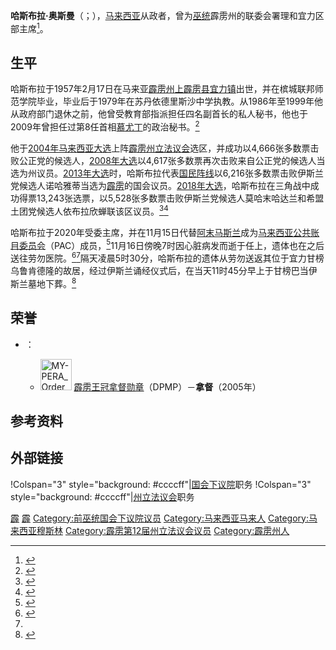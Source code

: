 {{noteTA
|G1=melayu
}}
{{Infobox Officeholder
| honorific-prefix = [[拿督|拿督]]
| name         = 哈斯布拉·奥斯曼
| original_name = Hasbullah bin Osman
| honorific-suffix = [[国会议员|国会议员]]
| image        = 
| image_wide   = 
| constituency_MP = {{pc|宜力}}
| parliament   = 马来西亚国会下议院
| term_start   = {{pmd|13a}}
| term_end     = 2020年11月16日
| predecessor  = [[陈莲花|陈莲花]]（[[国阵|国阵]][[民政|民政]]）
| successor    = 
| majority     = 6,216（2013）<br>5,528（2018）
| constituency_AM2 = {{zyx|天猛莪}}
| assembly2    = 霹雳州立法议会
| term_start2  = {{pmd|11a}}
| term_end2    = {{pmd|12b}}
| predecessor2 = 末达鲁丁<!--Mokhtarudin Mohamad Kaya-->（[[国阵|国阵]][[巫统|巫统]]）
| successor2   = 莎比雅莫哈末（[[国阵|国阵]][[巫统|巫统]]）
| birth_date   = {{dob|1957|2|17}}
| birth_place  = {{马来亚}}{{Perak}}[[上霹雳县|上霹雳县]][[宜力|宜力镇]]甘榜巴当伊斯兰墓地
| death_date   = {{dda|2020|11|16|1957|2-17}}
| rest_place   = {{马来西亚}}{{Perak}}[[上霹雳县|上霹雳县]][[宜力|宜力镇]]甘榜乌鲁肯德隆（Kampung Ulu Kenderong）
| death_place  = {{MAS}}{{Pahang}}[[劳勿县|劳勿县]]
| othername    = 
| nationality  = {{MYS}}
| party        = {{国阵}}<br>{{巫统}}
| otherparty   = 
| sex          = 男性
| spouse       = 拿汀罗斯玛瓦蒂（{{birth year|1962}}）<br>再妮阿布巴卡（{{birth year|1991}}）
| children     = 8
| religion     = [[马来西亚伊斯兰教|伊斯兰教]]
| profession   = 教师
| alma_mater   = 
}}
'''哈斯布拉·奥斯曼'''（{{lang-ms|Hasbullah bin Osman}}；{{bd|1957年|2月17日|2020年|11月16日|catIdx=Hasbullah}}），[[马来西亚|马来西亚]]从政者，曾为[[巫统|巫统]]霹雳州的联委会署理和宜力区部主席<ref name="orientaldaily.com.my">{{cite web|url=https://www.orientaldaily.com.my/news/nation/2020/11/16/375643|title=巫统宜力国会议员哈斯布拉病逝 享年63岁 - 国内|website=東方網 馬來西亞東方日報}}</ref>。

==生平==
哈斯布拉于1957年2月17日在马来亚[[霹雳州|霹雳州]][[上霹雳县|上霹雳县]][[宜力|宜力镇]]出世，并在槟城联邦师范学院毕业，毕业后于1979年在苏丹依德里斯沙中学执教。从1986年至1999年他从政府部门退休之前，他曾受教育部指派担任四名副首长的私人秘书，他也于2009年曾担任过第8任首相[[慕尤丁|慕尤丁]]的政治秘书。<ref>{{cite web|url=https://www.bernama.com/en/general/news.php?id=1902129|title=Son says Hasbullah was strict, but loving|first=|last=BERNAMA|date=2020-11-17|website=BERNAMA|access-date=2020-11-17|archive-date=2022-04-07|archive-url=https://web.archive.org/web/20220407111313/https://www.bernama.com/en/general/news.php?id=1902129|dead-url=no}}</ref>

他于[[2004年马来西亚大选|2004年马来西亚大选]]上阵[[霹雳州立法议会|霹雳州立法议会]]{{zyx|天猛莪}}选区，并成功以4,666张多数票击败公正党的候选人，[[2008年马来西亚大选|2008年大选]]以4,617张多数票再次击败来自公正党的候选人当选为州议员。[[2013年马来西亚大选|2013年大选]]时，哈斯布拉代表[[国民阵线|国民阵线]]以6,216张多数票击败伊斯兰党候选人诺哈雅蒂当选为[[霹雳州|霹雳]]{{pc|宜力}}的国会议员。[[2018年马来西亚大选|2018年大选]]，哈斯布拉在三角战中成功得票13,243张选票，以5,528张多数票击败伊斯兰党候选人莫哈末哈达兰和希盟土团党候选人依布拉欣蝉联该区议员。<ref name="星洲">{{cite web|url=http://www.sinchew.com.my/ge14/result2013|title=2013年大选成绩|work=[[星洲网|星洲网]]|date=2013-05-05|deadurl=no|archiveurl=https://web.archive.org/web/20180518170434/http://www.sinchew.com.my/ge14/result2013|archivedate=2018-05-18|accessdate=2018-05-25}}</ref><ref>{{Cite news|url=http://election2018.orientaldaily.com.my/results.php|title=第十四届全国大选成绩|publisher=[[東方日報_(馬來西亞)|東方日報 (馬來西亞)]]|accessdate=2018-05-11|date=2018-05-10|deadurl=yes|archiveurl=https://web.archive.org/web/20180513184957/http://election2018.orientaldaily.com.my/results.php|archivedate=2018-05-13}}</ref>

哈斯布拉于2020年受委{{tsl|en|Syarikat Perumahan Negara Berhad|国家房屋公司}}主席，并在11月15日代替[[阿末马斯兰|阿末马斯兰]]成为[[马来西亚公共账目委员会|马来西亚公共账目委员会]]（PAC）成员，<ref>{{cite web|url=https://www.johorkini.my/chi/?p=3176|title=无法参与许多会议,阿末玛斯兰退出公账会 – Johorkini|publisher=}}</ref>11月16日傍晚7时因心脏病发而逝于任上，遗体也在之后送往劳勿医院。<ref>{{cite web|url=http://www.kosmo.com.my/2020/11/16/ahli-parlimen-gerik-meninggal-dunia/|title=Ahli Parlimen Gerik meninggal dunia|first=|last=KOSMO!|date=2020-11-16|website=Kosmo Digital|accessdate=2020-11-16|archive-date=2020-11-16|archive-url=https://web.archive.org/web/20201116115741/https://www.kosmo.com.my/2020/11/16/ahli-parlimen-gerik-meninggal-dunia/|dead-url=no}}</ref><ref name="orientaldaily.com.my"/>隔天凌晨5时30分，哈斯布拉的遗体从劳勿送返其位于宜力甘榜乌鲁肯德隆的故居，经过伊斯兰诵经仪式后，在当天11时45分早上于甘榜巴当伊斯兰墓地下葬。<ref>{{cite web|url=https://www.sinchew.com.my/content/content_2378083.html|title=宜力国会议员病逝 - 哈斯布拉下葬 留下两遗孀8儿女|website=www.sinchew.com.my|access-date=2020-11-17|archive-date=2021-01-15|archive-url=https://web.archive.org/web/20210115232119/https://www.sinchew.com.my/content/content_2378083.html|dead-url=no}}</ref>

==荣誉==
* {{Flag|Perak}}：
** [[File:MY-PERA_Order_of_the_Perak_State_Crown_-_lower_classes.svg|50px]] [[霹雳州授勋及嘉奖制度|霹雳王冠拿督勋章]]（DPMP）－'''拿督'''（2005年）

==参考资料==
{{reflist}}

==外部链接==
{{Portal box|马来西亚}}
{{start box}}
!Colspan="3" style="background: #ccccff"|{{MAS}}[[马来西亚下议院|国会下议院]]职务
{{S-before|[[陈莲花|陈莲花]]|[[国阵|国阵]][[民政|民政]]}}
{{S-title|{{pc|宜力}}议员|{{pmd|13a}}－2020年11月16日}}
{{S-inc}}
!Colspan="3" style="background: #ccccff"|{{Perak}}[[霹雳州议会|州立法议会]]职务
{{S-before|末达鲁丁|[[国阵|国阵]][[巫统|巫统]]}}
{{S-title|{{zyx|天猛莪}}议员|{{pmd|11a}}－{{pmd|12b}}}}
{{S-after|莎比雅莫哈末|[[国阵|国阵]][[巫统|巫统]]}}
{{end box}}
[[Category:马来西亚第13届国会议员|霹]]
[[Category:马来西亚第14届国会议员|霹]]
[[Category:前巫统国会下议院议员|Category:前巫统国会下议院议员]]
[[Category:马来西亚马来人|Category:马来西亚马来人]]
[[Category:马来西亚穆斯林|Category:马来西亚穆斯林]]
[[Category:霹雳第12届州立法议会议员|Category:霹雳第12届州立法议会议员]]
[[Category:霹雳州人|Category:霹雳州人]]